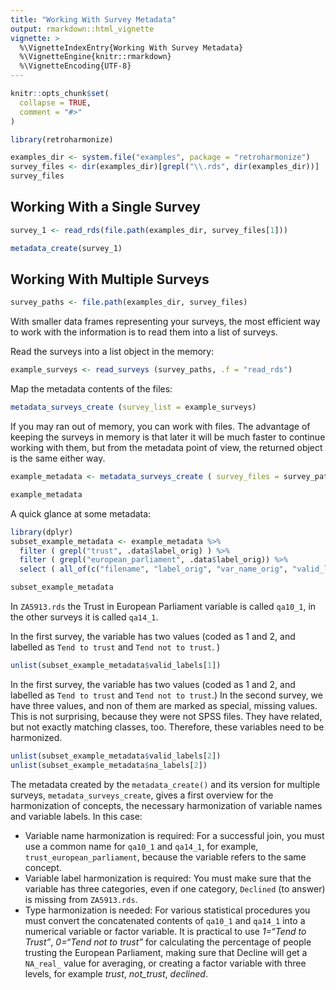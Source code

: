 ```yaml
---
title: "Working With Survey Metadata"
output: rmarkdown::html_vignette
vignette: >
  %\VignetteIndexEntry{Working With Survey Metadata}
  %\VignetteEngine{knitr::rmarkdown}
  %\VignetteEncoding{UTF-8}
---
```


```r
knitr::opts_chunk$set(
  collapse = TRUE,
  comment = "#>"
)
```

```r
library(retroharmonize)
```

```r
examples_dir <- system.file("examples", package = "retroharmonize")
survey_files <- dir(examples_dir)[grepl("\\.rds", dir(examples_dir))]
survey_files
```
## Working With a Single Survey

```r
survey_1 <- read_rds(file.path(examples_dir, survey_files[1]))
```

```r
metadata_create(survey_1)
```

## Working With Multiple Surveys

```r
survey_paths <- file.path(examples_dir, survey_files)
```

With smaller data frames representing your surveys, the most efficient way to work with the information is to read them into a list of surveys. 

Read the surveys into a list object in the memory:

```r
example_surveys <- read_surveys (survey_paths, .f = "read_rds")
```

Map the metadata contents of the files:

```r
metadata_surveys_create (survey_list = example_surveys)
```

If you may ran out of memory, you can work with files.  The advantage of keeping the surveys in memory is that later it will be much faster to continue working with them, but from the metadata point of view, the returned object is the same either way.

```r
example_metadata <- metadata_surveys_create ( survey_files = survey_paths, .f = "read_rds")
```
```r
example_metadata
```
A quick glance at some metadata:

```r
library(dplyr)
subset_example_metadata <- example_metadata %>%
  filter ( grepl("trust", .data$label_orig) ) %>%
  filter ( grepl("european_parliament", .data$label_orig)) %>%
  select ( all_of(c("filename", "label_orig", "var_name_orig", "valid_labels", "na_labels", "class_orig")))

subset_example_metadata
```

In `ZA5913.rds` the Trust in European Parliament variable is called `qa10_1`, in the other surveys it is called `qa14_1`.  

In the first survey, the variable has two values (coded as 1 and 2, and labelled as `Tend to trust` and `Tend not to trust`. )

```r
unlist(subset_example_metadata$valid_labels[1])
```

In the first survey, the variable has two values (coded as 1 and 2, and labelled as `Tend to trust` and `Tend not to trust`.) In the second survey, we have three values, and non of them are marked as special, missing values. This is not surprising, because they were not SPSS files. They have related, but not exactly matching classes, too.  Therefore, these variables need to be harmonized.

```r
unlist(subset_example_metadata$valid_labels[2])
unlist(subset_example_metadata$na_labels[2])
```
The metadata created by the `metadata_create()` and its version for multiple surveys, `metadata_surveys_create`, gives a first overview for the harmonization of concepts, the necessary harmonization of variable names and variable labels. In this case:

* Variable name harmonization is required: For a successful join, you must use a common name for
    `qa10_1` and `qa14_1`, for example, `trust_european_parliament`, because the variable refers to the same concept.
* Variable label harmonization is required: You must make sure that the variable has three
    categories, even if one category, `Declined` (to answer) is missing from `ZA5913.rds`.
* Type harmonization is needed: For various statistical procedures you must convert the concatenated contents of  `qa10_1` and `qa14_1` into a numerical variable or factor variable. It is practical to use *1="Tend to Trust"*, *0="Tend not to trust"* for calculating the percentage of people trusting the European Parliament, making sure that Decline will get a `NA_real_` value for averaging, or creating a factor variable with three levels, for example *trust*, *not_trust*, *declined*.



